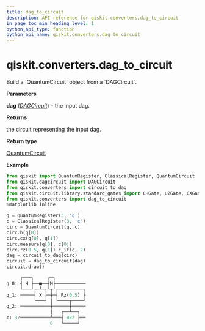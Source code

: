 ```yaml
---
title: dag_to_circuit
description: API reference for qiskit.converters.dag_to_circuit
in_page_toc_min_heading_level: 1
python_api_type: function
python_api_name: qiskit.converters.dag_to_circuit
---
```


<span id="qiskit-converters-dag-to-circuit" />

# qiskit.converters.dag\_to\_circuit

<Function id="qiskit.converters.dag_to_circuit" isDedicatedPage={true} github="https://github.com/qiskit/qiskit/tree/stable/0.19/qiskit/converters/dag_to_circuit.py" signature="dag_to_circuit(dag)">
  Build a `QuantumCircuit` object from a `DAGCircuit`.

  **Parameters**

  **dag** ([*DAGCircuit*](qiskit.dagcircuit.DAGCircuit "qiskit.dagcircuit.DAGCircuit")) – the input dag.

  **Returns**

  the circuit representing the input dag.

  **Return type**

  [QuantumCircuit](qiskit.circuit.QuantumCircuit "qiskit.circuit.QuantumCircuit")

  **Example**

  ```python
  from qiskit import QuantumRegister, ClassicalRegister, QuantumCircuit
  from qiskit.dagcircuit import DAGCircuit
  from qiskit.converters import circuit_to_dag
  from qiskit.circuit.library.standard_gates import CHGate, U2Gate, CXGate
  from qiskit.converters import dag_to_circuit
  %matplotlib inline

  q = QuantumRegister(3, 'q')
  c = ClassicalRegister(3, 'c')
  circ = QuantumCircuit(q, c)
  circ.h(q[0])
  circ.cx(q[0], q[1])
  circ.measure(q[0], c[0])
  circ.rz(0.5, q[1]).c_if(c, 2)
  dag = circuit_to_dag(circ)
  circuit = dag_to_circuit(dag)
  circuit.draw()
  ```

  ```python
       ┌───┐     ┌─┐           
  q_0: ┤ H ├──■──┤M├───────────
       └───┘┌─┴─┐└╥┘┌─────────┐
  q_1: ─────┤ X ├─╫─┤ Rz(0.5) ├
            └───┘ ║ └────╥────┘
  q_2: ───────────╫──────╫─────
                  ║   ┌──╨──┐  
  c: 3/═══════════╩═══╡ 0x2 ╞══
                  0   └─────┘  
  ```
</Function>

